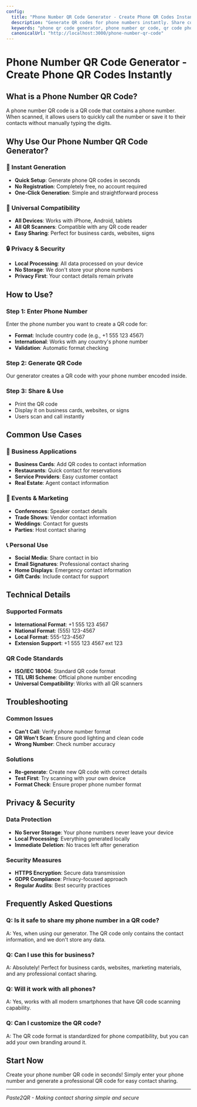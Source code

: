 ```yaml
---
config:
  title: "Phone Number QR Code Generator - Create Phone QR Codes Instantly"
  description: "Generate QR codes for phone numbers instantly. Share contact information easily with our free phone number QR code generator."
  keywords: "phone qr code generator, phone number qr code, qr code phone, contact qr code, phone qr"
  canonicalUrl: "http://localhost:3000/phone-number-qr-code"
---
```


# Phone Number QR Code Generator - Create Phone QR Codes Instantly

## What is a Phone Number QR Code?

A phone number QR code is a QR code that contains a phone number. When scanned, it allows users to quickly call the number or save it to their contacts without manually typing the digits.

## Why Use Our Phone Number QR Code Generator?

### 🚀 Instant Generation

- **Quick Setup**: Generate phone QR codes in seconds
- **No Registration**: Completely free, no account required
- **One-Click Generation**: Simple and straightforward process

### 📱 Universal Compatibility

- **All Devices**: Works with iPhone, Android, tablets
- **All QR Scanners**: Compatible with any QR code reader
- **Easy Sharing**: Perfect for business cards, websites, signs

### 🔒 Privacy & Security

- **Local Processing**: All data processed on your device
- **No Storage**: We don't store your phone numbers
- **Privacy First**: Your contact details remain private

## How to Use?

### Step 1: Enter Phone Number

Enter the phone number you want to create a QR code for:

- **Format**: Include country code (e.g., +1 555 123 4567)
- **International**: Works with any country's phone number
- **Validation**: Automatic format checking

### Step 2: Generate QR Code

Our generator creates a QR code with your phone number encoded inside.

### Step 3: Share & Use

- Print the QR code
- Display it on business cards, websites, or signs
- Users scan and call instantly

## Common Use Cases

### 🏢 Business Applications

- **Business Cards**: Add QR codes to contact information
- **Restaurants**: Quick contact for reservations
- **Service Providers**: Easy customer contact
- **Real Estate**: Agent contact information

### 🎉 Events & Marketing

- **Conferences**: Speaker contact details
- **Trade Shows**: Vendor contact information
- **Weddings**: Contact for guests
- **Parties**: Host contact sharing

### 📞 Personal Use

- **Social Media**: Share contact in bio
- **Email Signatures**: Professional contact sharing
- **Home Displays**: Emergency contact information
- **Gift Cards**: Include contact for support

## Technical Details

### Supported Formats

- **International Format**: +1 555 123 4567
- **National Format**: (555) 123-4567
- **Local Format**: 555-123-4567
- **Extension Support**: +1 555 123 4567 ext 123

### QR Code Standards

- **ISO/IEC 18004**: Standard QR code format
- **TEL URI Scheme**: Official phone number encoding
- **Universal Compatibility**: Works with all QR scanners

## Troubleshooting

### Common Issues

- **Can't Call**: Verify phone number format
- **QR Won't Scan**: Ensure good lighting and clean code
- **Wrong Number**: Check number accuracy

### Solutions

- **Re-generate**: Create new QR code with correct details
- **Test First**: Try scanning with your own device
- **Format Check**: Ensure proper phone number format

## Privacy & Security

### Data Protection

- **No Server Storage**: Your phone numbers never leave your device
- **Local Processing**: Everything generated locally
- **Immediate Deletion**: No traces left after generation

### Security Measures

- **HTTPS Encryption**: Secure data transmission
- **GDPR Compliance**: Privacy-focused approach
- **Regular Audits**: Best security practices

## Frequently Asked Questions

### Q: Is it safe to share my phone number in a QR code?

A: Yes, when using our generator. The QR code only contains the contact information, and we don't store any data.

### Q: Can I use this for business?

A: Absolutely! Perfect for business cards, websites, marketing materials, and any professional contact sharing.

### Q: Will it work with all phones?

A: Yes, works with all modern smartphones that have QR code scanning capability.

### Q: Can I customize the QR code?

A: The QR code format is standardized for phone compatibility, but you can add your own branding around it.

## Start Now

Create your phone number QR code in seconds! Simply enter your phone number and generate a professional QR code for easy contact sharing.

---

_Paste2QR - Making contact sharing simple and secure_
